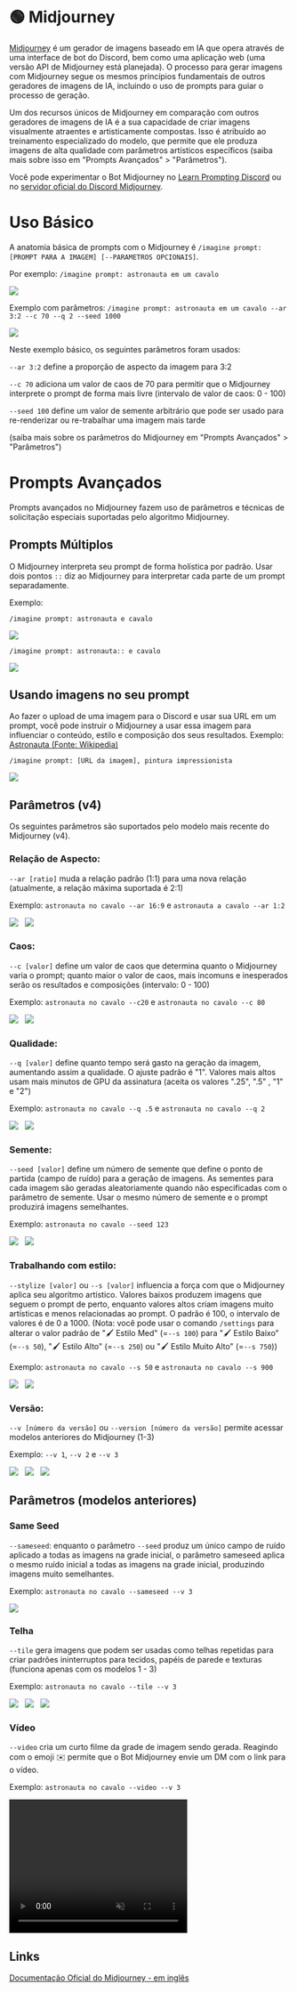 
# 🟢 Midjourney

[Midjourney](https://www.midjourney.com) é um gerador de imagens baseado em IA que opera através de uma interface de bot do Discord, bem como uma aplicação web (uma versão API de Midjourney está planejada). O processo para gerar imagens com Midjourney segue os mesmos princípios fundamentais de outros geradores de imagens de IA, incluindo o uso de prompts para guiar o processo de geração.

Um dos recursos únicos de Midjourney em comparação com outros geradores de imagens de IA é a sua capacidade de criar imagens visualmente atraentes e artisticamente compostas. Isso é atribuído ao treinamento especializado do modelo, que permite que ele produza imagens de alta qualidade com parâmetros artísticos específicos (saiba mais sobre isso em "Prompts Avançados" >
"Parâmetros").

Você pode experimentar o Bot Midjourney no [Learn Prompting Discord](https://learnprompting.org/discord) ou no [servidor oficial do Discord Midjourney](https://discord.gg/midjourney).

# Uso Básico

A anatomia básica de prompts com o Midjourney é `/imagine prompt: [PROMPT PARA A IMAGEM] [--PARAMETROS OPCIONAIS]`.

Por exemplo: `/imagine prompt: astronauta em um cavalo`

<div style={{ textAlign: "center" }}>
  <Image
    src="/docs/assets/images_chapter/midjourney_astronaut.webp"
    width={1024}
    height={1024}
    style={{ width: "350px", margin: "auto" }}
  />
</div>

Exemplo com parâmetros: `/imagine prompt: astronauta em um cavalo --ar 3:2 --c 70 --q 2 --seed 1000 `

<div style={{ textAlign: "center" }}>
  <Image
    src="/docs/assets/images_chapter/midjourney_astronaut_params.webp"
    width={1536}
    height={1024}
    style={{ width: "350px", margin: "auto" }}
  />
</div>

Neste exemplo básico, os seguintes parâmetros foram usados:

`--ar 3:2` define a proporção de aspecto da imagem para 3:2

`--c 70` adiciona um valor de caos de 70 para permitir que o Midjourney interprete o prompt de forma mais livre (intervalo de valor de caos: 0 - 100)

`--seed 100` define um valor de semente arbitrário que pode ser usado para re-renderizar ou re-trabalhar uma imagem mais tarde

(saiba mais sobre os parâmetros do Midjourney em "Prompts Avançados" >
"Parâmetros")

# Prompts Avançados

Prompts avançados no Midjourney fazem uso de parâmetros e técnicas de solicitação especiais suportadas pelo algoritmo Midjourney.

## Prompts Múltiplos

O Midjourney interpreta seu prompt de forma holística por padrão. Usar dois pontos `::` diz ao Midjourney para interpretar cada parte de um prompt separadamente.

Exemplo:

```text
/imagine prompt: astronauta e cavalo
```

<div style={{ textAlign: "center" }}>
  <Image
    src="/docs/assets/images_chapter/midjourney_astronaut_multi1.webp"
    width={1024}
    height={1024}
    style={{ width: "350px", margin: "auto" }}
  />
</div>

```text
/imagine prompt: astronauta:: e cavalo
```

<div style={{ textAlign: "center" }}>
  <Image
    src="/docs/assets/images_chapter/midjourney_astronaut_multi2.webp"
    width={1024}
    height={1024}
    style={{ width: "350px", margin: "auto" }}
  />
</div>

## Usando imagens no seu prompt

Ao fazer o upload de uma imagem para o Discord e usar sua URL em um prompt, você pode instruir o Midjourney a usar essa imagem para influenciar o conteúdo, estilo e composição dos seus resultados.
Exemplo:
[Astronauta (Fonte: Wikipedia)](<https://en.wikipedia.org/wiki/Astronaut#/media/File:STS41B-35-1613_-_Bruce_McCandless_II_during_EVA_(Retouched).webp>)

```text
/imagine prompt: [URL da imagem], pintura impressionista
```

<div style={{ textAlign: "center" }}>
  <Image
    src="/docs/assets/images_chapter/midjourney_astronaut_ip2.webp"
    width={1024}
    height={1024}
    style={{ width: "350px", margin: "auto" }}
  />
</div>

## Parâmetros (v4)

Os seguintes parâmetros são suportados pelo modelo mais recente do Midjourney (v4).

### Relação de Aspecto:

`--ar [ratio]` muda a relação padrão (1:1) para uma nova relação (atualmente, a relação máxima suportada é 2:1)

Exemplo: `astronauta no cavalo --ar 16:9` e `astronauta a cavalo --ar 1:2`

<div style={{ textAlign: "center" }}>
  <Image
    src="/docs/assets/images_chapter/midjourney_astronaut_params_a169.webp"
    width={1792}
    height={1024}
    style={{ width: "350px", margin: "auto" }}
  />
  &nbsp;
  <Image
    src="/docs/assets/images_chapter/midjourney_astronaut_params_a12.webp"
    width={1024}
    height={2048}
    style={{ width: "175px", margin: "auto" }}
  />
</div>

### Caos:

`--c [valor]` define um valor de caos que determina quanto o Midjourney varia o prompt; quanto maior o valor de caos, mais incomuns e inesperados serão os resultados e composições (intervalo: 0 - 100)

Exemplo: `astronauta no cavalo --c20` e `astronauta no cavalo --c 80`

<div style={{ textAlign: "center" }}>
  <Image
    src="/docs/assets/images_chapter/midjourney_astronaut_params_c20.webp"
    width={1024}
    height={1024}
    style={{ width: "350px", margin: "auto" }}
  />
  &nbsp;
  <Image
    src="/docs/assets/images_chapter/midjourney_astronaut_params_c80.webp"
    width={1024}
    height={1024}
    style={{ width: "350px", margin: "auto" }}
  />
</div>

### Qualidade:

`--q [valor]` define quanto tempo será gasto na geração da imagem, aumentando assim a qualidade. O ajuste padrão é "1". Valores mais altos usam mais minutos de GPU da assinatura (aceita os valores ".25", ".5" , "1" e "2")

Exemplo: `astronauta no cavalo --q .5` e `astronauta no cavalo --q 2`

<div style={{ textAlign: "center" }}>
  <Image
    src="/docs/assets/images_chapter/midjourney_astronaut_params_q05.webp"
    width={1024}
    height={1024}
    style={{ width: "350px", margin: "auto" }}
  />
  &nbsp;
  <Image
    src="/docs/assets/images_chapter/midjourney_astronaut_params_q2.webp"
    width={1024}
    height={1024}
    style={{ width: "350px", margin: "auto" }}
  />
</div>

### Semente:

`--seed [valor]` define um número de semente que define o ponto de partida (campo de ruído) para a geração de imagens. As sementes para cada imagem são geradas aleatoriamente quando não especificadas com o parâmetro de semente. Usar o mesmo número de semente e o prompt produzirá imagens semelhantes.

Exemplo: `astronauta no cavalo --seed 123`

<div style={{ textAlign: "center" }}>
  <Image
    src="/docs/assets/images_chapter/midjourney_astronaut_params_seed123.webp"
    width={1024}
    height={1024}
    style={{ width: "350px", margin: "auto" }}
  />
  &nbsp;
  <Image
    src="/docs/assets/images_chapter/midjourney_astronaut_params_seed123.webp"
    width={1024}
    height={1024}
    style={{ width: "350px", margin: "auto" }}
  />
</div>

### Trabalhando com estilo:

`--stylize [valor]` ou `--s [valor]` influencia a força com que o Midjourney aplica seu algoritmo artístico. Valores baixos produzem imagens que seguem o prompt de perto, enquanto valores altos criam imagens muito artísticas e menos relacionadas ao prompt. O padrão é 100, o intervalo de valores é de 0 a 1000.
(Nota: você pode usar o comando `/settings` para alterar o valor padrão de "🖌️ Estilo Med" (=`--s 100`) para "🖌️ Estilo Baixo" (=`--s 50`), "🖌️ Estilo Alto" (=`--s 250`) ou "🖌️ Estilo Muito Alto" (=`--s 750`))

Exemplo: `astronauta no cavalo --s 50` e `astronauta no cavalo --s 900`

<div style={{ textAlign: "center" }}>
  <Image
    src="/docs/assets/images_chapter/midjourney_astronaut_params_s50.webp"
    width={1024}
    height={1024}
    style={{ width: "350px", margin: "auto" }}
  />
  &nbsp;
  <Image
    src="/docs/assets/images_chapter/midjourney_astronaut_params_s900.webp"
    width={1024}
    height={1024}
    style={{ width: "350px", margin: "auto" }}
  />
</div>

### Versão:

`--v [número da versão]` ou `--version [número da versão]` permite acessar modelos anteriores do Midjourney (1-3)

Exemplo: `--v 1`, `--v 2` e `--v 3`

<div style={{ textAlign: "center" }}>
  <Image
    src="/docs/assets/images_chapter/midjourney_astronaut_params_v1.webp"
    width={512}
    height={512}
    style={{ width: "220px", margin: "auto" }}
  />
  &nbsp;
  <Image
    src="/docs/assets/images_chapter/midjourney_astronaut_params_v2.webp"
    width={512}
    height={512}
    style={{ width: "220px", margin: "auto" }}
  />
  &nbsp;
  <Image
    src="/docs/assets/images_chapter/midjourney_astronaut_params_v3.webp"
    width={512}
    height={512}
    style={{ width: "220px", margin: "auto" }}
  />
</div>

## Parâmetros (modelos anteriores)

### Same Seed

`--sameseed`: enquanto o parâmetro `--seed` produz um único campo de ruído aplicado a todas as imagens na grade inicial, o parâmetro sameseed aplica o mesmo ruído inicial a todas as imagens na grade inicial, produzindo imagens muito semelhantes.

Exemplo: `astronauta no cavalo --sameseed --v 3`

<div style={{ textAlign: "center" }}>
  <Image
    src="/docs/assets/images_chapter/midjourney_astronaut_params_sameseed.webp"
    width={512}
    height={512}
    style={{ width: "350px", margin: "auto" }}
  />
</div>

### Telha

`--tile` gera imagens que podem ser usadas como telhas repetidas para criar padrões ininterruptos para tecidos, papéis de parede e texturas (funciona apenas com os modelos 1 - 3)

Exemplo: `astronauta no cavalo --tile --v 3`

<div style={{ textAlign: "center" }}>
  <Image
    src="/docs/assets/images_chapter/midjourney_astronaut_params_tilegrid.webp"
    width={512}
    height={512}
    style={{ width: "220px", margin: "auto" }}
  />
  &nbsp;
  <Image
    src="/docs/assets/images_chapter/midjourney_astronaut_params_tile.webp"
    width={1024}
    height={1024}
    style={{ width: "220px", margin: "auto" }}
  />
  &nbsp;
  <Image
    src="/docs/assets/images_chapter/midjourney_astronaut_params_tilecomplete.webp"
    width={2048}
    height={2048}
    style={{ width: "220px", margin: "auto" }}
  />
</div>

### Vídeo

`--video` cria um curto filme da grade de imagem sendo gerada. Reagindo com o emoji ✉️ permite que o Bot Midjourney envie um DM com o link para o vídeo.

Exemplo: `astronauta no cavalo --video --v 3`

<div style={{ textAlign: "center" }}>
  <video width="320" height="240" autoplay muted>
    <source
      src="https://i.mj.run/27c89699-d96d-4834-b6fa-b022a453eb28/video.mp4"
      type="video/mp4"
    ></source>
  </video>
</div>

## Links

[Documentação Oficial do Midjourney - em inglês](https://docs.midjourney.com/)
